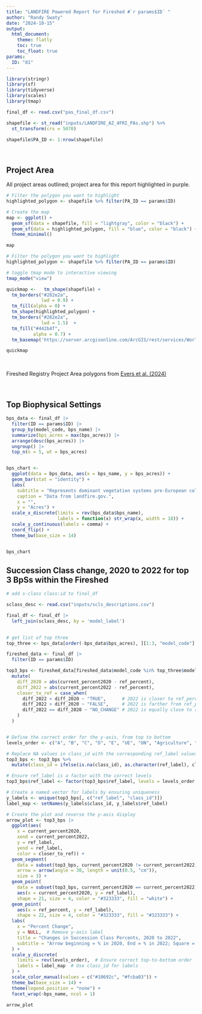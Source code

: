 ```yaml
---
title: "LANDFIRE Powered Report for Fireshed #`r params$ID` "
author: "Randy Swaty"
date: "2024-10-15"
output:
  html_document:
    theme: flatly
    toc: true
    toc_float: true
params:
  ID: "81"
---
```


<style type="text/css">
.main-container {
  max-width: 100% !important;
  margin: auto;
}
</style>


```r

library(stringr)
library(sf)
library(tidyverse)
library(scales)
library(tmap)

final_df <- read.csv("pas_final_df.csv")

shapefile <- st_read("inputs/LANDFIRE_AZ_4FRI_PAs.shp") %>% 
  st_transform(crs = 5070) 

shapefile$PA_ID <- 1:nrow(shapefile)

```

<br>

## Project Area

All project areas outlined; project area for this report highlighted in purple.

```r

# Filter the polygon you want to highlight
highlighted_polygon <- shapefile %>% filter(PA_ID == params$ID)

# Create the map
map <- ggplot() +
  geom_sf(data = shapefile, fill = "lightgray", color = "black") +
  geom_sf(data = highlighted_polygon, fill = "blue", color = "black") +
  theme_minimal()

map
```


```r


# Filter the polygon you want to highlight
highlighted_polygon <- shapefile %>% filter(PA_ID == params$ID)

# toggle tmap mode to interactive viewing
tmap_mode("view")

quickmap <-   tm_shape(shapefile) +
  tm_borders("#282e2a",
             lwd = 0.9) +
  tm_fill(alpha = 0) +
  tm_shape(highlighted_polygon) +
  tm_borders("#282e2a",
             lwd = 1.5)  +
  tm_fill("#442b4f",
          alpha = 0.7) +
  tm_basemap('https://server.arcgisonline.com/ArcGIS/rest/services/World_Topo_Map/MapServer/tile/{z}/{y}/{x}') 

quickmap
```

<br>

Fireshed Registry Project Area polygons from [Evers et al. (2024)](https://www.fs.usda.gov/rds/archive/catalog/RDS-2020-0054-3){target="blank"}

<br>


## Top Biophysical Settings


```r

bps_data <- final_df |>
  filter(ID == params$ID) |>
  group_by(model_code, bps_name) |>  
  summarize(bps_acres = max(bps_acres)) |>
  arrange(desc(bps_acres)) |>
  ungroup() |>
  top_n(n = 5, wt = bps_acres) 


bps_chart <- 
  ggplot(data = bps_data, aes(x = bps_name, y = bps_acres)) +
  geom_bar(stat = "identity") +
  labs(
    subtitle = "Represents dominant vegetation systems pre-European colonization",
    caption = "Data from landfire.gov.",
    x = "",
    y = "Acres") +
  scale_x_discrete(limits = rev(bps_data$bps_name),
                   labels = function(x) str_wrap(x, width = 18)) +
  scale_y_continuous(labels = comma) +
  coord_flip() +
  theme_bw(base_size = 14)


bps_chart

```



## Succession Class change, 2020 to 2022 for top 3 BpSs within the Fireshed

```r

# add s-class class:id to final_df

sclass_desc <- read.csv("inputs/scls_descriptions.csv")

final_df <- final_df |>
  left_join(sclass_desc, by = 'model_label')
  

# get list of top three
top_three <- bps_data[order(-bps_data$bps_acres), ][1:3, "model_code"]

fireshed_data <- final_df |>
  filter(ID == params$ID) 

top3_bps <- fireshed_data[fireshed_data$model_code %in% top_three$model_code, ] |>
  mutate(
    diff_2020 = abs(current_percent2020 - ref_percent),
    diff_2022 = abs(current_percent2022 - ref_percent),
    closer_to_ref = case_when(
      diff_2022 < diff_2020 ~ "TRUE",      # 2022 is closer to ref_percent than 2020
      diff_2022 > diff_2020 ~ "FALSE",     # 2022 is farther from ref_percent than 2020
      diff_2022 == diff_2020 ~ "NO_CHANGE" # 2022 is equally close to ref_percent as 2020
    )
  )



```


```r


# Define the correct order for the y-axis, from top to bottom
levels_order <- c("A", "B", "C", "D", "E", "UE", "UN", "Agriculture", "Developed")

# Replace NA values in class_id with the corresponding ref_label values
top3_bps <- top3_bps %>%
  mutate(class_id = ifelse(is.na(class_id), as.character(ref_label), class_id))

# Ensure ref_label is a factor with the correct levels
top3_bps$ref_label <- factor(top3_bps$ref_label, levels = levels_order, ordered = TRUE)

# Create a named vector for labels by ensuring uniqueness
y_labels <- unique(top3_bps[, c("ref_label", "class_id")])
label_map <- setNames(y_labels$class_id, y_labels$ref_label)

# Create the plot and reverse the y-axis display
arrow_plot <- top3_bps |>
  ggplot(aes(
    x = current_percent2020, 
    xend = current_percent2022, 
    y = ref_label, 
    yend = ref_label, 
    color = closer_to_ref)) +
  geom_segment(
    data = subset(top3_bps, current_percent2020 != current_percent2022),
    arrow = arrow(angle = 30, length = unit(0.5, "cm")),
    size = 3) +
  geom_point(
    data = subset(top3_bps, current_percent2020 == current_percent2022),
    aes(x = current_percent2020, y = ref_label),
    shape = 21, size = 4, color = "#323333", fill = "white") +
  geom_point(
    aes(x = ref_percent, y = ref_label),
    shape = 22, size = 4, color = "#323333", fill = "#323333") +
  labs(
    x = "Percent Change", 
    y = NULL,  # Remove y-axis label
    title = "Changes in Succession Class Percents, 2020 to 2022",
    subtitle = "Arrow beginning = % in 2020, End = % in 2022; Square = Reference %, Circle = No Change"
  ) +
  scale_y_discrete(
    limits = rev(levels_order),  # Ensure correct top-to-bottom order
    labels = label_map  # Use class_id for labels
  ) +
  scale_color_manual(values = c("#10692c", "#fcba03")) +
  theme_bw(base_size = 14) + 
  theme(legend.position = "none") +
  facet_wrap(~bps_name, ncol = 1) 

arrow_plot


```


